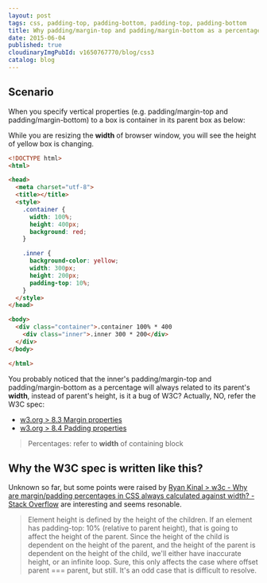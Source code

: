 ```yaml
---
layout: post
tags: css, padding-top, padding-bottom, padding-top, padding-bottom
title: Why padding/margin-top and padding/margin-bottom as a percentage related to the parent's width?
date: 2015-06-04
published: true
cloudinaryImgPubId: v1650767770/blog/css3
catalog: blog
---
```



## Scenario
When you specify vertical properties (e.g. padding/margin-top and padding/margin-bottom) to a box is container in its parent box as below:

While you are resizing the **width** of browser window, you will see the height of yellow box is changing.

```html
<!DOCTYPE html>
<html>

<head>
  <meta charset="utf-8">
  <title></title>
  <style>
    .container {
      width: 100%;
      height: 400px;
      background: red;
    }

    .inner {
      background-color: yellow;
      width: 300px;
      height: 200px;
      padding-top: 10%;
    }
  </style>
</head>

<body>
  <div class="container">.container 100% * 400
    <div class="inner">.inner 300 * 200</div>
  </div>
</body>

</html>

```

You probably noticed that the inner's padding/margin-top and padding/margin-bottom as a percentage will always related to its parent's **width**, instead of parent's height, is it a bug of W3C? Actually, NO, refer the W3C spec:

* [w3.org > 8.3 Margin properties](https://www.w3.org/TR/CSS2/box.html#margin-properties)
* [w3.org > 8.4 Padding properties](https://www.w3.org/TR/CSS2/box.html#padding-properties)

>Percentages:  	refer to **width** of containing block

## Why the W3C spec is written like this? 

Unknown so far, but some points were raised by [Ryan Kinal > w3c - Why are margin/padding percentages in CSS always calculated against width? - Stack Overflow](https://stackoverflow.com/a/11004839) are interesting and seems resonable.

>Element height is defined by the height of the children. If an element has padding-top: 10% (relative to parent height), that is going to affect the height of the parent. Since the height of the child is dependent on the height of the parent, and the height of the parent is dependent on the height of the child, we'll either have inaccurate height, or an infinite loop. Sure, this only affects the case where offset parent === parent, but still. It's an odd case that is difficult to resolve.
